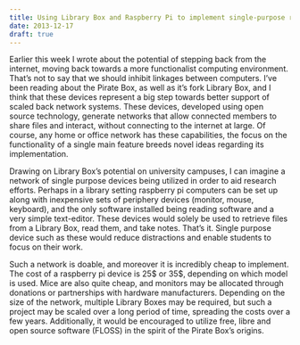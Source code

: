```yaml
---
title: Using Library Box and Raspberry Pi to implement single-purpose reading workstations
date: 2013-12-17
draft: true
---
```


Earlier this week I wrote about the potential of stepping back from the internet, moving back towards a more functionalist computing environment.
That's not to say that we should inhibit linkages between computers.
I've been reading about the Pirate Box, as well as it's fork Library Box, and I think that these devices represent a big step towards better support of scaled back network systems.
These devices, developed using open source technology, generate networks that allow connected members to share files and interact, without connecting to the internet at large.
Of course, any home or office network has these capabilities, the focus on the functionality of a single main feature breeds novel ideas regarding its implementation.

Drawing on Library Box's potential on university campuses, I can imagine a network of single purpose devices being utilized in order to aid research efforts.
Perhaps in a library setting raspberry pi computers can be set up along with inexpensive sets of periphery devices (monitor, mouse, keyboard), and the only software installed being reading software and a very simple text-editor.
These devices would solely be used to retrieve files from a Library Box, read them, and take notes.
That's it.
Single purpose device such as these would reduce distractions and enable students to focus on their work.

Such a network is doable, and moreover it is incredibly cheap to implement.
The cost of a raspberry pi device is 25$ or 35$, depending on which model is used.
Mice are also quite cheap, and monitors may be allocated through donations or partnerships with hardware manufacturers.
Depending on the size of the network, multiple Library Boxes may be required, but such a project may be scaled over a long period of time, spreading the costs over a few years.
Additionally, it would be encouraged to utilize free, libre and open source software (FLOSS) in the spirit of the Pirate Box's origins.


